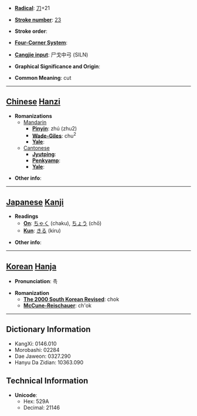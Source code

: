 * '''[[Wiktionary:Chinese radical index| Radical]]''': [[Wiktionary:Chinese radical index 刀|刀]]+21

* '''[[Wiktionary:Chinese total strokes index|Stroke number]]''': [[Wiktionary:Chinese total strokes index 23|23]]

* '''Stroke order''': 

* '''[[Wiktionary:Chinese four corner index|Four-Corner System]]''': 

* '''[[Wiktionary:Chinese Cangjie index|Cangjie input]]''': 尸戈中弓 (SILN)

* '''Graphical Significance and Origin''': 

* '''Common Meaning''': cut

----

== [[Chinese]] [[Hanzi]] ==

* '''Romanizations'''
** [[Mandarin]]
*** '''[[Pinyin]]''': zhú (zhu2)
*** '''[[Wade-Giles]]''': chu<sup>2</sup>
*** '''[[Yale]]''': 
**[[Cantonese]]
***'''[[Jyutping]]''':
***'''[[Penkyamp]]''': 
***'''[[Yale]]''': 

* '''Other info''': 

----

== [[Japanese]] [[Kanji]] ==

* '''Readings'''
** '''[[On]]''': [[ちゃく]] (chaku), [[ちょう]] (chō)
** '''[[Kun]]''': [[きる]] (kiru)

* '''Other info''':  

----

== [[Korean]] [[Hanja]] ==

* '''Pronunciation''': 촉

* '''Romanization'''
** '''[[The 2000 South Korean Revised Romanization|The 2000 South Korean Revised]]''': chok
** '''[[McCune-Reischauer]]''': ch'ok

----

== Dictionary Information ==

* KangXi: 0146.010
* Morobashi: 02284
* Dae Jaweon: 0327.290
* Hanyu Da Zidian: 10363.090

== Technical Information ==

* '''Unicode''':
** Hex: 529A
** Decimal: 21146